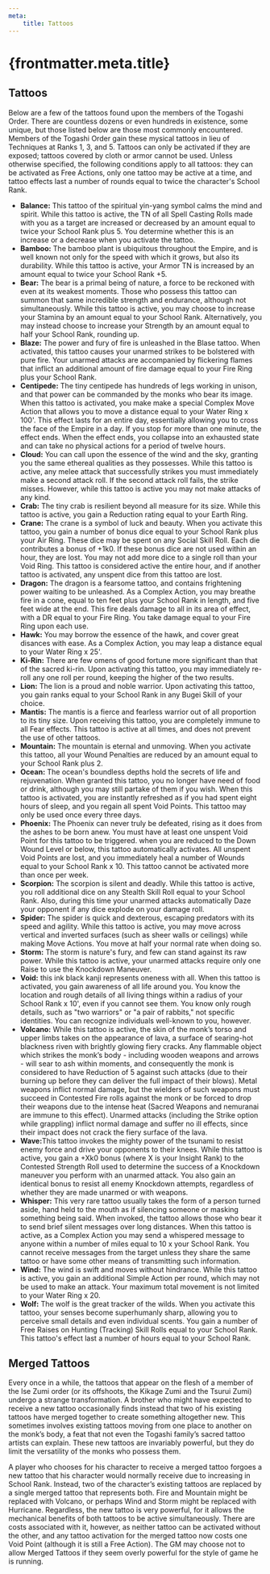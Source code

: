 ```yaml
---
meta:
    title: Tattoos
---
```

# {frontmatter.meta.title}

## <span>Tattoos</span>

Below are a few of the tattoos found upon the members of the Togashi Order. There are countless dozens or even hundreds in existence, some unique, but those listed below are those most commonly encountered. Members of the Togashi Order gain these mysical tattoos in lieu of Techniques at Ranks 1, 3, and 5. Tattoos can only be activated if they are exposed; tattoos covered by cloth or armor cannot be used. Unless otherwise specified, the following conditions apply to all tattoos: they can be activated as Free Actions, only one tattoo may be active at a time, and tattoo effects last a number of rounds equal to twice the character's School Rank.

- <strong>Balance:</strong> This tattoo of the spiritual yin-yang symbol calms the mind and spirit. While this tattoo is active, the TN of all Spell Casting Rolls made with you as a target are increased or decreased by an amount equal to twice your School Rank plus 5. You determine whether this is an increase or a decrease when you activate the tattoo.
- <strong>Bamboo:</strong> The bamboo plant is ubiquitous throughout the Empire, and is well known not only for the speed with which it grows, but also its durability. While this tattoo is active, your Armor TN is increased by an amount equal to twice your School Rank +5.
- <strong>Bear:</strong> The bear is a primal being of nature, a force to be reckoned with even at its weakest moments. Those who possess this tattoo can summon that same incredible strength and endurance, although not simultaneously. While this tattoo is active, you may choose to increase your Stamina by an amount equal to your School Rank. Alternatively, you may instead choose to increase your Strength by an amount equal to half your School Rank, rounding up.
- <strong>Blaze:</strong> The power and fury of fire is unleashed in the Blase tattoo. When activated, this tattoo causes your unarmed strikes to be bolstered with pure fire. Your unarmed attacks are accompanied by flickering flames that inflict an additional amount of fire damage equal to your Fire Ring plus your School Rank.
- <strong>Centipede:</strong> The tiny centipede has hundreds of legs working in unison, and that power can be commanded by the monks who bear its image. When this tattoo is activated, you make make a special Complex Move Action that allows you to move a distance equal to your Water Ring x 100'. This effect lasts for an entire day, essentially allowing you to cross the face of the Empire in a day. If you stop for more than one minute, the effect ends. When the effect ends, you collapse into an exhausted state and can take no physical actions for a period of twelve hours.
- <strong>Cloud:</strong> You can call upon the essence of the wind and the sky, granting you the same ethereal qualities as they possesses. While this tattoo is active, any melee attack that successfully strikes you must immediately make a second attack roll. If the second attack roll fails, the strike misses. However, while this tattoo is active you may not make attacks of any kind.
- <strong>Crab:</strong> The tiny crab is resilient beyond all measure for its size. While this tattoo is active, you gain a Reduction rating equal to your Earth Ring.
- <strong>Crane:</strong> The crane is a symbol of luck and beauty. When you activate this tattoo, you gain a number of bonus dice equal to your School Rank plus your Air Ring. These dice may be spent on any Social Skill Roll. Each die contributes a bonus of +1k0. If these bonus dice are not used within an hour, they are lost. You may not add more dice to a single roll than your Void Ring. This tattoo is considered active the entire hour, and if another tattoo is activated, any unspent dice from this tattoo are lost.
- <strong>Dragon:</strong> The dragon is a fearsome tattoo, and contains frightening power waiting to be unleashed. As a Complex Action, you may breathe fire in a cone, equal to ten feet plus your School Rank in length, and five feet wide at the end. This fire deals damage to all in its area of effect, with a DR equal to your Fire Ring. You take damage equal to your Fire Ring upon each use.
- <strong>Hawk:</strong> You may borrow the essence of the hawk, and cover great disances with ease. As a Complex Action, you may leap a distance equal to your Water Ring x 25'.
- <strong>Ki-Rin:</strong> There are few omens of good fortune more significant than that of the sacred ki-rin. Upon activating this tattoo, you may immediately re-roll any one roll per round, keeping the higher of the two results.
- <strong>Lion:</strong> The lion is a proud and noble warrior. Upon activating this tattoo, you gain ranks equal to your School Rank in any Bugei Skill of your choice.
- <strong>Mantis:</strong> The mantis is a fierce and fearless warrior out of all proportion to its tiny size. Upon receiving this tattoo, you are completely immune to all Fear effects. This tattoo is active at all times, and does not prevent the use of other tattoos.
- <strong>Mountain:</strong> The mountain is eternal and unmoving. When you activate this tattoo, all your Wound Penalties are reduced by an amount equal to your School Rank plus 2.
- <strong>Ocean:</strong> The ocean's boundless depths hold the secrets of life and rejuvenation. When granted this tattoo, you no longer have need of food or drink, although you may still partake of them if you wish. When this tattoo is activated, you are instantly refreshed as if you had spent eight hours of sleep, and you regain all spent Void Points. This tattoo may only be used once every three days.
- <strong>Phoenix:</strong> The Phoenix can never truly be defeated, rising as it does from the ashes to be born anew. You must have at least one unspent Void Point for this tattoo to be triggered. when you are reduced to the Down Wound Level or below, this tattoo automatically activates. All unspent Void Points are lost, and you immediately heal a number of Wounds equal to your School Rank x 10. This tattoo cannot be activated more than once per week.
- <strong>Scorpion:</strong> The scorpion is silent and deadly. While this tattoo is active, you roll additional dice on any Stealth Skill Roll equal to your School Rank. Also, during this time your unarmed attacks automatically Daze your opponent if any dice explode on your damage roll.
- <strong>Spider:</strong> The spider is quick and dexterous, escaping predators with its speed and agility. While this tattoo is active, you may move across vertical and inverted surfaces (such as sheer walls or ceilings) while making Move Actions. You move at half your normal rate when doing so.
- <strong>Storm:</strong> The storm is nature's fury, and few can stand against its raw power. While this tattoo is active, your unarmed attacks require only one Raise to use the Knockdown Maneuver.
- <strong>Void:</strong> this ink black kanji represents oneness with all. When this tattoo is activated, you gain awareness of all life around you. You know the location and rough details of all living things within a radius of your School Rank x 10', even if you cannot see them. You know only rough details, such as &quot;two warriors&quot; or &quot;a pair of rabbits,&quot; not specific identities. You can recognize individuals well-known to you, however.
- <strong>Volcano:</strong> While this tattoo is active, the skin of the monk’s torso and upper limbs takes on the appearance of lava, a surface of searing-hot blackness riven with brightly glowing fiery cracks. Any flammable object which strikes the monk’s body - including wooden weapons and arrows - will sear to ash within moments, and consequently the monk is considered to have Reduction of 5 against such attacks (due to their burning up before they can deliver the full impact of their blows). Metal weapons inflict normal damage, but the wielders of such weapons must succeed in Contested Fire rolls against the monk or be forced to drop their weapons due to the intense heat (Sacred Weapons and nemuranai are immune to this effect). Unarmed attacks (including the Strike option while grappling) inflict normal damage and suffer no ill effects, since their impact does not crack the fiery surface of the lava.
- <strong>Wave:</strong>This tattoo invokes the mighty power of the tsunami to resist enemy force and drive your opponents to their knees. While this tattoo is active, you gain a +Xk0 bonus (where X is your Insight Rank) to the Contested Strength Roll used to determine the success of a Knockdown maneuver you perform with an unarmed attack. You also gain an identical bonus to resist all enemy Knockdown attempts, regardless of whether they are made unarmed or with weapons.
- <strong>Whisper:</strong> This very rare tattoo usually takes the form of a person turned aside, hand held to the mouth as if silencing someone or masking something being said. When invoked, the tattoo allows those who bear it to send brief silent messages over long distances. When this tattoo is active, as a Complex Action you may send a whispered message to anyone within a number of miles equal to 10 x your School Rank. You cannot receive messages from the target unless they share the same tattoo or have some other means of transmitting such information.
- <strong>Wind:</strong> The wind is swift and moves without hindrance. While this tattoo is active, you gain an additional Simple Action per round, which may not be used to make an attack. Your maximum total movement is not limited to your Water Ring x 20.
- <strong>Wolf:</strong> The wolf is the great tracker of the wilds. When you activate this tattoo, your senses become superhumanly sharp, allowing you to perceive small details and even individual scents. You gain a number of Free Raises on Hunting (Tracking) Skill Rolls equal to your School Rank. This tattoo's effect last a number of hours equal to your School Rank.

## <span>Merged Tattoos</span>

Every once in a while, the tattoos that appear on the flesh of a member of the Ise Zumi order (or its offshoots, the Kikage Zumi and the Tsurui Zumi) undergo a strange transformation. A brother who might have expected to receive a new tattoo occasionally finds instead that two of his existing tattoos have merged together to create something altogether new. This sometimes involves existing tattoos moving from one place to another on the monk’s body, a feat that not even the Togashi family’s sacred tattoo artists can explain. These new tattoos are invariably powerful, but they do limit the versatility of the monks who possess them.

A player who chooses for his character to receive a merged tattoo forgoes a new tattoo that his character would normally receive due to increasing in School Rank. Instead, two of the character’s existing tattoos are replaced by a single merged tattoo that represents both. Fire and Mountain might be replaced with Volcano, or perhaps Wind and Storm might be replaced with Hurricane. Regardless, the new tattoo is very powerful, for it allows the mechanical benefits of both tattoos to be active simultaneously. There are costs associated with it, however, as neither tattoo can be activated without the other, and any tattoo activation for the merged tattoo now costs one Void Point (although it is still a Free Action). The GM may choose not to allow Merged Tattoos if they seem overly powerful for the style of game he is running.

